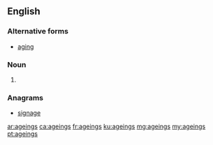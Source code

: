 ==English==

===Alternative forms===
* [[aging]]

===Noun===
{{head|en|noun plural form|head=ageing}}
# {{context|AU|NZ|British|lang=en}} {{plural of|ageing|lang=en}}

===Anagrams===
* [[signage#English|signage]]

[[ar:ageings]]
[[ca:ageings]]
[[fr:ageings]]
[[ku:ageings]]
[[mg:ageings]]
[[my:ageings]]
[[pt:ageings]]